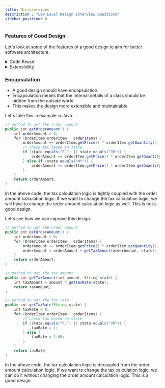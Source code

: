 ```yaml
---
title: Microservices
description : "Low Level Design Interview Questions"
sidebar_position: 0
---
```



### Features of Good Design
Let's look at some of the features of a good design to aim for better software architecture.
<details>
<summary>Code Reuse</summary>
- Reuse of code is one of the most important features of a good design.
- It reduces the development time and cost.
- It also improves the quality of the software.
</details>

<details>
<summary>Extensibility</summary>
- A good design should be extensible, i.e. it should be designed in a way that it can accommodate future requirements without changing the existing code.
- It should be open for extension but closed for modification.
</details>

### Encapsulation
- A good design should have encapsulation.
- Encapsulation means that the internal details of a class should be hidden from the outside world.
- This makes the design more extensible and maintainable.

Let's take this in example in Java.
```java
// method to get the order amount
public int getOrderAmount() {
    int orderAmount = 0;
    for (OrderItem orderItem : orderItems) {
        orderAmount += orderItem.getPrice() * orderItem.getQuantity();
        // check tax based on state
        if (state.equals("FL") || state.equals("OR")) {
            orderAmount += orderItem.getPrice() * orderItem.getQuantity() * 1;
        } else if (state.equals("NY")) {
            orderAmount += orderItem.getPrice() * orderItem.getQuantity() * 1.08;
        }
    }
    return orderAmount;
}
```
In the above code, the tax calculation logic is tightly coupled with the order amount calculation logic.
If we want to change the tax calculation logic, we will have to change the order amount calculation logic as well.
This is not a good design.

Let's see how we can improve this design.
```java
// method to get the order amount
public int getOrderAmount() {
    int orderAmount = 0;
    for (OrderItem orderItem : orderItems) {
        orderAmount += orderItem.getPrice() * orderItem.getQuantity();
        orderAmount = orderAmount + getTaxAmount(orderAmount, state);
    }
    return orderAmount;
}

// method to get the tax amount
public int getTaxAmount(int amount, String state) {
    int taxAmount = amount * getTaxRate(state);
    return taxAmount;
}

// method to get the tax rate
public int getTaxRate(String state) {
    int taxRate = 0;
    for (OrderItem orderItem : orderItems) {
        // check tax based on state
        if (state.equals("FL") || state.equals("OR")) {
            taxRate = 1;
        } else {
            taxRate = 1.08;
        }
    }
    return taxRate;
}
```
In the above code, the tax calculation logic is decoupled from the order amount calculation logic.
If we want to change the tax calculation logic, we can do it without changing the order amount calculation logic.
This is a good design.

